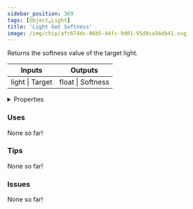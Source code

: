 ```yaml
---
sidebar_position: 369
tags: [Object,Light]
title: 'Light Get Softness'
image: /img/chip/afc674dc-06b5-44fc-9d01-95d8ca56db41.svg
---
```


Returns the softness value of the target light.



<IChip uuid="afc674dc-06b5-44fc-9d01-95d8ca56db41"/>

<table><thead><tr><th>Inputs</th><th>Outputs</th></tr></thead><tbody><tr><td>light | Target</td><td>float | Softness</td></tr></tbody></table>

<details>
  <summary>Properties</summary>
  <div>
    <div>
    <table>
      <tbody>
        <tr>
          <td>Is beta required?</td>
          <td>No</td>
        </tr>
        <tr>
          <td>Is chip a trolling risk?</td>
          <td>No</td>
        </tr>
        <tr>
          <td>Is chip a role assignment risk?</td>
          <td>No</td>
        </tr>
        <tr>
          <td>Chip UUID</td>
          <td>afc674dc-06b5-44fc-9d01-95d8ca56db41</td>
        </tr>
        <tr>
          <td>Room availability</td>
          <td>Available everywhere</td>
        </tr>
      </tbody>
    </table>
    </div>
  </div>
</details>

### Uses

None so far!

### Tips

None so far!

### Issues

None so far!